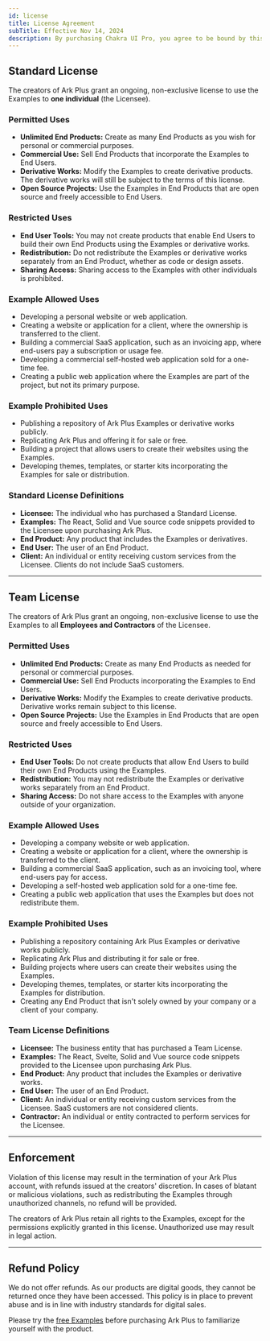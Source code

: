 ```yaml
---
id: license
title: License Agreement
subTitle: Effective Nov 14, 2024
description: By purchasing Chakra UI Pro, you agree to be bound by this license agreement.
---
```


## Standard License

The creators of Ark Plus grant an ongoing, non-exclusive license to use the Examples to **one individual** (the
Licensee).

### Permitted Uses

- **Unlimited End Products:** Create as many End Products as you wish for personal or commercial purposes.
- **Commercial Use:** Sell End Products that incorporate the Examples to End Users.
- **Derivative Works:** Modify the Examples to create derivative products. The derivative works will still be subject to
  the terms of this license.
- **Open Source Projects:** Use the Examples in End Products that are open source and freely accessible to End Users.

### Restricted Uses

- **End User Tools:** You may not create products that enable End Users to build their own End Products using the
  Examples or derivative works.
- **Redistribution:** Do not redistribute the Examples or derivative works separately from an End Product, whether as
  code or design assets.
- **Sharing Access:** Sharing access to the Examples with other individuals is prohibited.

### Example Allowed Uses

- Developing a personal website or web application.
- Creating a website or application for a client, where the ownership is transferred to the client.
- Building a commercial SaaS application, such as an invoicing app, where end-users pay a subscription or usage fee.
- Developing a commercial self-hosted web application sold for a one-time fee.
- Creating a public web application where the Examples are part of the project, but not its primary purpose.

### Example Prohibited Uses

- Publishing a repository of Ark Plus Examples or derivative works publicly.
- Replicating Ark Plus and offering it for sale or free.
- Building a project that allows users to create their websites using the Examples.
- Developing themes, templates, or starter kits incorporating the Examples for sale or distribution.

### Standard License Definitions

- **Licensee:** The individual who has purchased a Standard License.
- **Examples:** The React, Solid and Vue source code snippets provided to the Licensee upon purchasing Ark Plus.
- **End Product:** Any product that includes the Examples or derivatives.
- **End User:** The user of an End Product.
- **Client:** An individual or entity receiving custom services from the Licensee. Clients do not include SaaS
  customers.

---

## Team License

The creators of Ark Plus grant an ongoing, non-exclusive license to use the Examples to all **Employees and
Contractors** of the Licensee.

### Permitted Uses

- **Unlimited End Products:** Create as many End Products as needed for personal or commercial purposes.
- **Commercial Use:** Sell End Products incorporating the Examples to End Users.
- **Derivative Works:** Modify the Examples to create derivative products. Derivative works remain subject to this
  license.
- **Open Source Projects:** Use the Examples in End Products that are open source and freely accessible to End Users.

### Restricted Uses

- **End User Tools:** Do not create products that allow End Users to build their own End Products using the Examples.
- **Redistribution:** You may not redistribute the Examples or derivative works separately from an End Product.
- **Sharing Access:** Do not share access to the Examples with anyone outside of your organization.

### Example Allowed Uses

- Developing a company website or web application.
- Creating a website or application for a client, where the ownership is transferred to the client.
- Building a commercial SaaS application, such as an invoicing tool, where end-users pay for access.
- Developing a self-hosted web application sold for a one-time fee.
- Creating a public web application that uses the Examples but does not redistribute them.

### Example Prohibited Uses

- Publishing a repository containing Ark Plus Examples or derivative works publicly.
- Replicating Ark Plus and distributing it for sale or free.
- Building projects where users can create their websites using the Examples.
- Developing themes, templates, or starter kits incorporating the Examples for distribution.
- Creating any End Product that isn't solely owned by your company or a client of your company.

### Team License Definitions

- **Licensee:** The business entity that has purchased a Team License.
- **Examples:** The React, Svelte, Solid and Vue source code snippets provided to the Licensee upon purchasing Ark Plus.
- **End Product:** Any product that includes the Examples or derivative works.
- **End User:** The user of an End Product.
- **Client:** An individual or entity receiving custom services from the Licensee. SaaS customers are not considered
  clients.
- **Contractor:** An individual or entity contracted to perform services for the Licensee.

---

## Enforcement

Violation of this license may result in the termination of your Ark Plus account, with refunds issued at the creators'
discretion. In cases of blatant or malicious violations, such as redistributing the Examples through unauthorized
channels, no refund will be provided.

The creators of Ark Plus retain all rights to the Examples, except for the permissions explicitly granted in this
license. Unauthorized use may result in legal action.

---

## Refund Policy

We do not offer refunds. As our products are digital goods, they cannot be returned once they have been accessed. This
policy is in place to prevent abuse and is in line with industry standards for digital sales.

Please try the [free Examples](/react/examples) before purchasing Ark Plus to familiarize yourself with the product.
